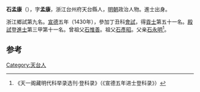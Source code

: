 '''石孟康'''（{{bd|1402年||？}}），字'''孟康'''，浙江台州府天台縣人，[[明朝|明朝]]政治人物。進士出身。

浙江鄉試第九名。[[宣德|宣德]]五年（1430年），參加丁丑科[[會試|會試]]，得[[貢士|貢士]]第五十一名。[[殿試|殿試]]登[[進士|進士]]第三甲第十一名。曾祖父[[石惟善|石惟善]]。祖父[[石彥昭|石彥昭]]。父亲[[石永明|石永明]]<ref>《天一阁藏明代科举录选刊·登科录》（《宣德五年进士登科录》）</ref>。

==参考==
{{reflist}}
{{明朝人物小作品}}
{{宣德五年庚戌科殿試金榜}}

[[Category:天台人|Category:天台人]]